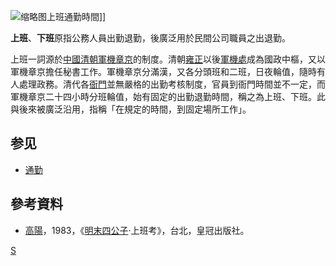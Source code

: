 {{redirect2|開工|農曆新年的「開工日」|破五節}}
[[File:People_walking_on_sidewalk_in_central_Pyongyang,_with_trolleybus_and_trams_in_background.jpg|缩略图]]上班通勤時間]]

'''上班'''、'''下班'''原指公務人員出勤退勤，後廣泛用於民間公司職員之出退勤。

上班一詞源於[[中國|中國]][[清朝|清朝]][[軍機章京|軍機章京]]的制度。清朝[[雍正|雍正]]以後[[軍機處|軍機處]]成為國政中樞，又以軍機章京擔任秘書工作。軍機章京分滿漢，又各分頭班和二班，日夜輪值，隨時有人處理政務。清代各[[衙門|衙門]]並無嚴格的出勤考核制度，官員到衙門時間並不一定，而軍機章京二十四小時分班輪值，始有固定的出勤退勤時間，稱之為上班、下班。此與後來被廣泛沿用，指稱「在規定的時間，到固定場所工作」。

==参见==
* [[通勤|通勤]]

==參考資料==
* [[高陽|高陽]]，1983，《[[明末四公子|明末四公子]]‧上班考》，台北，皇冠出版社。

{{Society-stub}}

[[Category:勞工|S]]
